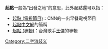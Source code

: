 {{wiktionary|起點}}
'''起點'''一般為“出發之地”的意思，此外起點還可以指：
*[[起點_(電視節目)|起點 (電視節目)]]：CNN的一出早餐電視節目
*[[起點中文網|起點中文網]]的簡稱
*[[起點_(專輯)|起點 (專輯)]]：台灣歌手[[王傑_(歌手)|王傑]]的專輯
{{disambig}}

[[Category:二字消歧义|Category:二字消歧义]]